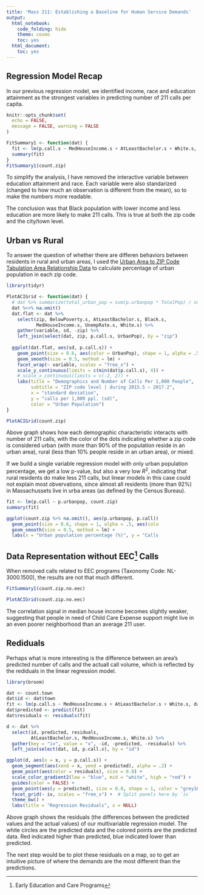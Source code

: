 ```yaml
---
title: 'Mass 211: Establishing a Baseline for Human Service Demands'
output:
  html_notebook:
    code_folding: hide
    theme: cosmo
    toc: yes
  html_document:
    toc: yes
---
```


<style>
@media print {
  .code-folding-btn { display: none; }
  #header .btn-group { display: none; }
}
.small-pic {
  width: 50%;
}
</style>

## Regression Model Recap

In our previous regression model, we identified income, race and education attainment as the strongest variables in predicting number of 211 calls per capita.

```r
knitr::opts_chunk$set(
  echo = FALSE,
  message = FALSE, warning = FALSE
)
```

```r
FitSummary1 <- function(dat) {
  fit <- lm(p.call.s ~ MedHouseIncome.s + AtLeastBachelor.s + White.s, dat)
  summary(fit)
}
FitSummary1(count.zip)
```

To simplify the analysis, I have removed the interactive variable between education attainment and race. Each variable were also standarized (changed to how much an observation is different from the mean), so to make the numbers more readable.

The conclusion was that Black population with lower income and less education are more likely to make 211 calls. This is true at both the zip code and the city/town level.

## Urban vs Rural

To answer the question of whether there are differen behaviors between residents in rural and urban areas, I used the [Urban Area to ZIP Code Tabulation Area Relationship Data](https://www.census.gov/geo/maps-data/data/ua_rel_download.html) to calculate percentage of urban population in each zip code.

```r
library(tidyr)

PlotACIGrid <- function(dat) {
  # dat %>% summarize(total_urban_pop = sum(p.urbanpop * TotalPop) / sum(TotalPop))
  dat %<>% na.omit()
  dat.flat <- dat %>%
    select(zip, BelowPoverty.s, AtLeastBachelor.s, Black.s,
           MedHouseIncome.s, UnempRate.s, White.s) %>% 
    gather(variable, sd, -zip) %>%
    left_join(select(dat, zip, p.call.s, UrbanPop), by = "zip")
  
  ggplot(dat.flat, aes(sd, p.call.s)) +
    geom_point(size = 0.6, aes(color = UrbanPop), shape = 1, alpha = .5) +
    geom_smooth(size = 0.5, method = lm) +
    facet_wrap(~ variable, scales = "free_x") +
    scale_y_continuous(limits = c(min(dat$p.call.s), 4)) +
    # scale_x_continuous(limits = c(-2, 2)) +
    labs(title = "Demographics and Number of Calls Per 1,000 People",
         subtitle = "ZIP code level | during 2015.5 ~ 2017.2",
         x = "standard deviation",
         y = "calls per 1,000 ppl. (sd)",
         color = "Urban Population")
}

PlotACIGrid(count.zip)
```

Above graph shows how each demographic characteristic interacts with number of 211 calls, with the color of the dots indicating whether a zip code is considered urban (with more than 90% of the population reside in an urban area), rural (less than 10% people reside in an urban area), or mixed.

If we build a single variable regression model with only urban population percentage, we get a low p-value, but also a very low $R^2$, indicating that rural residents do make less 211 calls, but linear models in this case could not explain most obvervations, since almost all residents (more than 92%) in Massachussets live in urba areas (as defined by the Census Bureau).

```r
fit <- lm(p.call ~ p.urbanpop, count.zip)
summary(fit)
```

<div style="width: 80%">
```r
ggplot(count.zip %>% na.omit(), aes(p.urbanpop, p.call)) +
  geom_point(size = 0.6, shape = 1, alpha = .5, aes(color = UrbanPop)) +
  geom_smooth(size = 0.5, method = lm) +
  labs(x = "Urban population percentage (%)", y = "Calls per 1,000 people")
```
</div>


## Data Representation without EEC^[Early Education and Care Programs] Calls

When removed calls related to EEC programs (Taxonomy Code: NL-3000.1500),
the results are not that much different.

```r
FitSummary1(count.zip.no.eec)
```

```r
PlotACIGrid(count.zip.no.eec)
```

The correlation signal in median house income becomes slightly weaker, suggesting that people in need of Child Care Expense support might live in an even poorer neighborhood than an average 211 user.

## Rediduals

Perhaps what is more interesting is the difference between an area's predicted number of calls and the actuall call volume, which is reflected by the rediduals in the linear regression model.

```r
library(broom)

dat <- count.town
dat$id <- dat$town
fit <- lm(p.call.s ~ MedHouseIncome.s + AtLeastBachelor.s + White.s, dat)
dat$predicted <- predict(fit)
dat$residuals <- residuals(fit)

d <- dat %>%
  select(id, predicted, residuals,
         AtLeastBachelor.s, MedHouseIncome.s, White.s) %>% 
  gather(key = "iv", value = "x", -id, -predicted, -residuals) %>%
  left_join(select(dat, id, p.call.s), by = "id")

ggplot(d, aes(x = x, y = p.call.s)) +
  geom_segment(aes(xend = x, yend = predicted), alpha = .2) +
  geom_point(aes(color = residuals), size = 0.8) +
  scale_color_gradient2(low = "blue", mid = "white", high = "red") +
  guides(color = FALSE) +
  geom_point(aes(y = predicted), size = 0.8, shape = 1, color = "grey10") +
  facet_grid(~ iv, scales = "free_x") +  # Split panels here by `iv`
  theme_bw() +
  labs(title = "Regression Residuals", x = NULL)
```

Above graph shows the residuals (the differences between the predicted values and the actual values) of our multivariable regression model. The white circles are the predicted data and the colored points are the predicted data. Red indicated higher than predicted, blue indicated lower than predicted.

The next step would be to plot these residuals on a map, so to get an intuitive picture of where the demands are the most different than the predictions.
